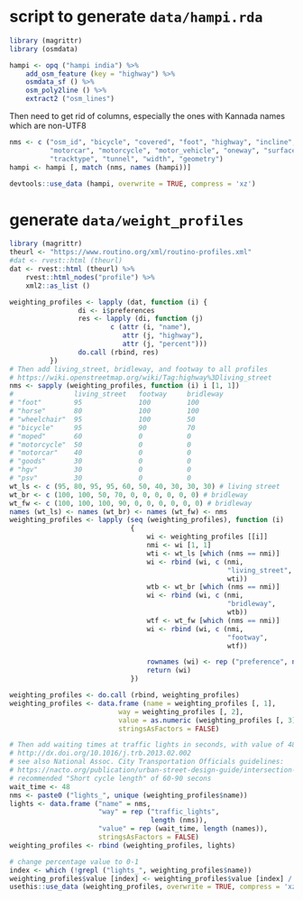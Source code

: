 # script to generate `data/hampi.rda` 

```r
library (magrittr)
library (osmdata)
```
```r
hampi <- opq ("hampi india") %>%
    add_osm_feature (key = "highway") %>%
    osmdata_sf () %>%
    osm_poly2line () %>%
    extract2 ("osm_lines")
```
Then need to get rid of columns, especially the ones with Kannada names which
are non-UTF8
```r
nms <- c ("osm_id", "bicycle", "covered", "foot", "highway", "incline",
          "motorcar", "motorcycle", "motor_vehicle", "oneway", "surface",
          "tracktype", "tunnel", "width", "geometry")
hampi <- hampi [, match (nms, names (hampi))]
```
```r
devtools::use_data (hampi, overwrite = TRUE, compress = 'xz')
```

# generate `data/weight_profiles`

```r
library (magrittr)
theurl <- "https://www.routino.org/xml/routino-profiles.xml"
#dat <- rvest::html (theurl)
dat <- rvest::html (theurl) %>%
    rvest::html_nodes("profile") %>%
    xml2::as_list ()
```
```r
weighting_profiles <- lapply (dat, function (i) {
                 di <- i$preferences
                 res <- lapply (di, function (j) 
                         c (attr (i, "name"),
                            attr (j, "highway"),
                            attr (j, "percent")))
                 do.call (rbind, res)
          })
# Then add living_street, bridleway, and footway to all profiles
# https://wiki.openstreetmap.org/wiki/Tag:highway%3Dliving_street
nms <- sapply (weighting_profiles, function (i) i [1, 1])
#               living_street   footway     bridleway
# "foot"        95              100         100
# "horse"       80              100         100
# "wheelchair"  95              100         50
# "bicycle"     95              90          70
# "moped"       60              0           0
# "motorcycle"  50              0           0
# "motorcar"    40              0           0
# "goods"       30              0           0
# "hgv"         30              0           0
# "psv"         30              0           0
wt_ls <- c (95, 80, 95, 95, 60, 50, 40, 30, 30, 30) # living street
wt_br <- c (100, 100, 50, 70, 0, 0, 0, 0, 0, 0) # bridleway
wt_fw <- c (100, 100, 100, 90, 0, 0, 0, 0, 0, 0) # bridleway
names (wt_ls) <- names (wt_br) <- names (wt_fw) <- nms
weighting_profiles <- lapply (seq (weighting_profiles), function (i)
                              {
                                  wi <- weighting_profiles [[i]]
                                  nmi <- wi [1, 1]
                                  wti <- wt_ls [which (nms == nmi)]
                                  wi <- rbind (wi, c (nmi, 
                                                      "living_street",
                                                      wti))
                                  wtb <- wt_br [which (nms == nmi)]
                                  wi <- rbind (wi, c (nmi, 
                                                      "bridleway",
                                                      wtb))
                                  wtf <- wt_fw [which (nms == nmi)]
                                  wi <- rbind (wi, c (nmi, 
                                                      "footway",
                                                      wtf))

                                  rownames (wi) <- rep ("preference", nrow (wi))
                                  return (wi)
                              })

weighting_profiles <- do.call (rbind, weighting_profiles)
weighting_profiles <- data.frame (name = weighting_profiles [, 1],
                           way = weighting_profiles [, 2],
                           value = as.numeric (weighting_profiles [, 3]),
                           stringsAsFactors = FALSE)

# Then add waiting times at traffic lights in seconds, with value of 48s taken from
# http://dx.doi.org/10.1016/j.trb.2013.02.002
# see also National Assoc. City Transportation Officials guidelines:
# https://nacto.org/publication/urban-street-design-guide/intersection-design-elements/traffic-signals/signal-cycle-lengths/
# recommended "Short cycle length" of 60-90 secons
wait_time <- 48
nms <- paste0 ("lights_", unique (weighting_profiles$name))
lights <- data.frame ("name" = nms,
                      "way" = rep ("traffic_lights",
                                   length (nms)),
                      "value" = rep (wait_time, length (names)),
                      stringsAsFactors = FALSE)
weighting_profiles <- rbind (weighting_profiles, lights)

# change percentage value to 0-1
index <- which (!grepl ("lights_", weighting_profiles$name))
weighting_profiles$value [index] <- weighting_profiles$value [index] / 100
usethis::use_data (weighting_profiles, overwrite = TRUE, compress = 'xz')
```
